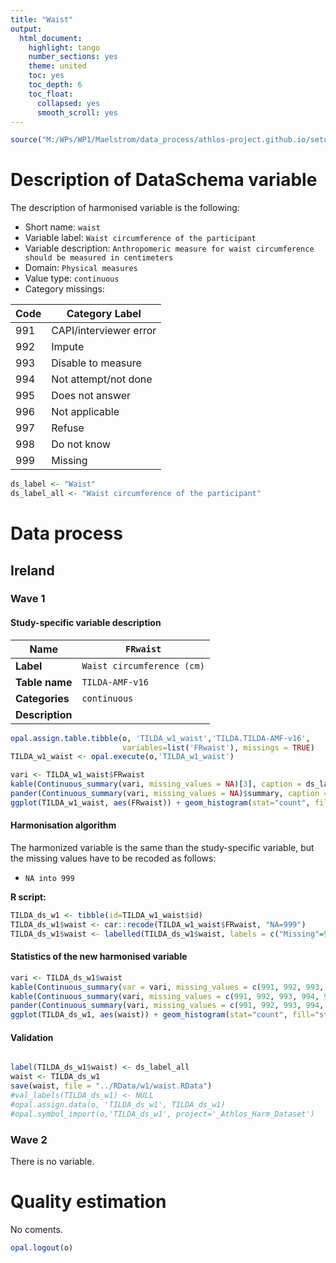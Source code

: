 ```yaml
---
title: "Waist"
output:
  html_document:
    highlight: tango
    number_sections: yes
    theme: united
    toc: yes
    toc_depth: 6
    toc_float:
      collapsed: yes
      smooth_scroll: yes
---
```



```r
source("M:/WPs/WP1/Maelstrom/data_process/athlos-project.github.io/setup_iago.r")
```

# Description of DataSchema variable

The description of harmonised variable is the following:

* Short name: `waist`
* Variable label: `Waist circumference of the participant`
* Variable description: `Anthropomeric measure for waist circumference should be measured in centimeters`
* Domain: `Physical measures`
* Value type: `continuous`
* Category missings: 

**Code** | **Category Label**
----| ------------------
991 | CAPI/interviewer error
992 | Impute
993 | Disable to measure
994 | Not attempt/not done
995 | Does not answer
996 | Not applicable
997 | Refuse
998 | Do not know
999 | Missing



```r
ds_label <- "Waist"
ds_label_all <- "Waist circumference of the participant"
```

# Data process

## Ireland

### Wave 1 

#### Study-specific variable description


| **Name** | `FRwaist`|
|-|-|
| **Label** | `Waist circumference (cm)` |
| **Table name** | `TILDA-AMF-v16` |
| **Categories** | `continuous` |
| **Description** |  |


```r
opal.assign.table.tibble(o, 'TILDA_w1_waist','TILDA.TILDA-AMF-v16',
                         variables=list('FRwaist'), missings = TRUE)
TILDA_w1_waist <- opal.execute(o,'TILDA_w1_waist')
```

```r
vari <- TILDA_w1_waist$FRwaist
kable(Continuous_summary(vari, missing_values = NA)[3], caption = ds_label) 
pander(Continuous_summary(vari, missing_values = NA)$summary, caption = "Summary")
ggplot(TILDA_w1_waist, aes(FRwaist)) + geom_histogram(stat="count", fill="steelblue") + xlab("Waist") + ylab("Frequency")
```


#### Harmonisation algorithm
The harmonized variable is the same than the study-specific variable, but the missing values have to be recoded as follows:

* `NA into 999`


**R script:**

```r
TILDA_ds_w1 <- tibble(id=TILDA_w1_waist$id)
TILDA_ds_w1$waist <- car::recode(TILDA_w1_waist$FRwaist, "NA=999")
TILDA_ds_w1$waist <- labelled(TILDA_ds_w1$waist, labels = c("Missing"=999, "Do not know"=998, "Refuse"=997, "Not applicable"=996, "Does not answer"=995,  "Not attempt not done"=994, "Disable to measure"=993, "Impute"=992, "CAPI interviewer error"=991))
```

#### Statistics of the new harmonised variable
```r
vari <- TILDA_ds_w1$waist
kable(Continuous_summary(var = vari, missing_values = c(991, 992, 993, 994, 995, 996, 997, 998, 999))[3], caption = ds_label)
kable(Continuous_summary(vari, missing_values = c(991, 992, 993, 994, 995, 996, 997, 998, 999))[2], caption = "Values")
pander(Continuous_summary(vari, missing_values = c(991, 992, 993, 994, 995, 996, 997, 998, 999))$summary, caption = "Summary")
ggplot(TILDA_ds_w1, aes(waist)) + geom_histogram(stat="count", fill="steelblue") + xlab("Waist") + ylab("Frequency") + xlim(min(TILDA_ds_w1$waist), 170)
```

#### Validation
```r
```

```r
label(TILDA_ds_w1$waist) <- ds_label_all
waist <- TILDA_ds_w1
save(waist, file = "../RData/w1/waist.RData")
#val_labels(TILDA_ds_w1) <- NULL
#opal.assign.data(o, 'TILDA_ds_w1', TILDA_ds_w1)
#opal.symbol_import(o,'TILDA_ds_w1', project='_Athlos_Harm_Dataset')
```







### Wave 2 

There is no variable.

# Quality estimation
No coments.



```r
opal.logout(o)
```

